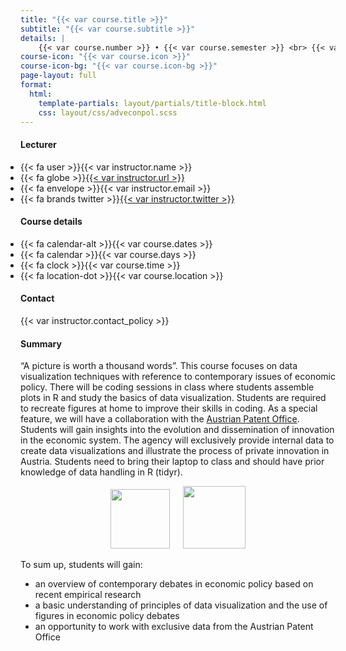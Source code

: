 ```yaml
---
title: "{{< var course.title >}}"
subtitle: "{{< var course.subtitle >}}"
details: |
    {{< var course.number >}} • {{< var course.semester >}} <br> {{< var university.name >}}
course-icon: "{{< var course.icon >}}"
course-icon-bg: "{{< var course.icon-bg >}}"
page-layout: full
format:
  html:
    template-partials: layout/partials/title-block.html
    css: layout/css/adveconpol.scss
---
```


::: {.home}

::: {.grid .course-info}

::: {.g-col-12 .g-col-sm-6 .g-col-md-4}
#### Lecturer

<ul class="fa-ul" style="padding-left: 0;">
  <li><span class="fa-li">{{< fa user >}}</span>{{< var instructor.name >}}</li>
  <li><span class="fa-li">{{< fa globe >}}</span>[{{< var instructor.url >}}]({{< var instructor.url >}})</li>
  <li><span class="fa-li">{{< fa envelope >}}</span>{{< var instructor.email >}}</li>
  <li><span class="fa-li">{{< fa brands twitter >}}</span>[{{< var instructor.twitter >}}](https://www.twitter.com/{{< var instructor.twitter >}})</li>
</ul>
:::

::: {.g-col-12 .g-col-sm-6 .g-col-md-4}
#### Course details

<ul class="fa-ul" style="padding-left: 0;">
  <li><span class="fa-li">{{< fa calendar-alt >}}</span>{{< var course.dates >}}</li>
  <li><span class="fa-li">{{< fa calendar >}}</span>{{< var course.days >}}</li>
  <li><span class="fa-li">{{< fa clock >}}</span>{{< var course.time >}}</li>
  <li><span class="fa-li">{{< fa location-dot >}}</span>{{< var course.location >}}</li>
</ul>
:::

::: {.g-col-12 .g-col-sm-6 .g-col-md-4}
#### Contact

{{< var instructor.contact_policy >}}
:::

:::


#### Summary

"A picture is worth a thousand words". This course focuses on data visualization techniques with reference to contemporary issues of economic policy. There will be coding sessions in class where students assemble plots in R and study the basics of data visualization. Students are required to recreate figures at home to improve their skills in coding. As a special feature, we will have a collaboration with the [Austrian Patent Office](https://www.patentamt.at). Students will gain insights into the evolution and dissemination of innovation in the economic system. The agency will exclusively provide internal data to create data visualizations and illustrate the process of private innovation in Austria. Students need to bring their laptop to class and should have prior knowledge of data handling in R (tidyr).

::: {style="text-align:center;"}
![](data/img/wu-logo-simple.png){height="95px"} &emsp; ![](data/img/patentamt.png){height="100px"}
:::

To sum up, students will gain:

::: {.summary-points}
- an overview of contemporary debates in economic policy based on recent empirical research
- a basic understanding of principles of data visualization and the use of figures in economic policy debates
- an opportunity to work with exclusive data from the Austrian Patent Office
:::

:::
